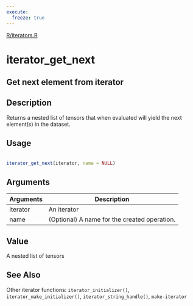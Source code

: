 ```yaml
---
execute:
  freeze: true
---
```


[R/iterators.R](https://github.com/rstudio/tfdatasets//blob/main/R/iterators.R#L115) 

# iterator_get_next

## Get next element from iterator

## Description
 Returns a nested list of tensors that when evaluated will yield the next element(s) in the dataset. 


## Usage
```r
 
iterator_get_next(iterator, name = NULL) 
```

## Arguments
|Arguments|Description|
|---|---|
| iterator | An iterator |
| name | (Optional) A name for the created operation. |



## Value
 A nested list of tensors 



## See Also
 Other iterator functions:  `iterator_initializer()`, `iterator_make_initializer()`, `iterator_string_handle()`, `make-iterator` 


